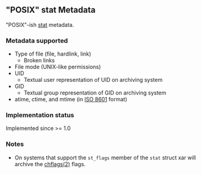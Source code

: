 <!-- SUMMARY: POSIX stat Metadata -->
== "POSIX" stat Metadata ==

"POSIX"-ish [http://www.opengroup.org/onlinepubs/009695399/functions/stat.html stat] metadata.

=== Metadata supported ===

* Type of file (file, hardlink, link)
** Broken links
* File mode (UNIX-like permissions)
* UID
** Textual user representation of UID on archiving system
* GID
** Textual group representation of GID on archiving system
* atime, ctime, and mtime (in [http://en.wikipedia.org/wiki/ISO_8601 ISO 8601] format)

=== Implementation status ===

Implemented since >= 1.0

=== Notes ===

* On systems that support the <tt>st_flags</tt> member of the <tt>stat</tt> struct xar will archive the [[metadata_chflags|chflags(2)]] flags.
